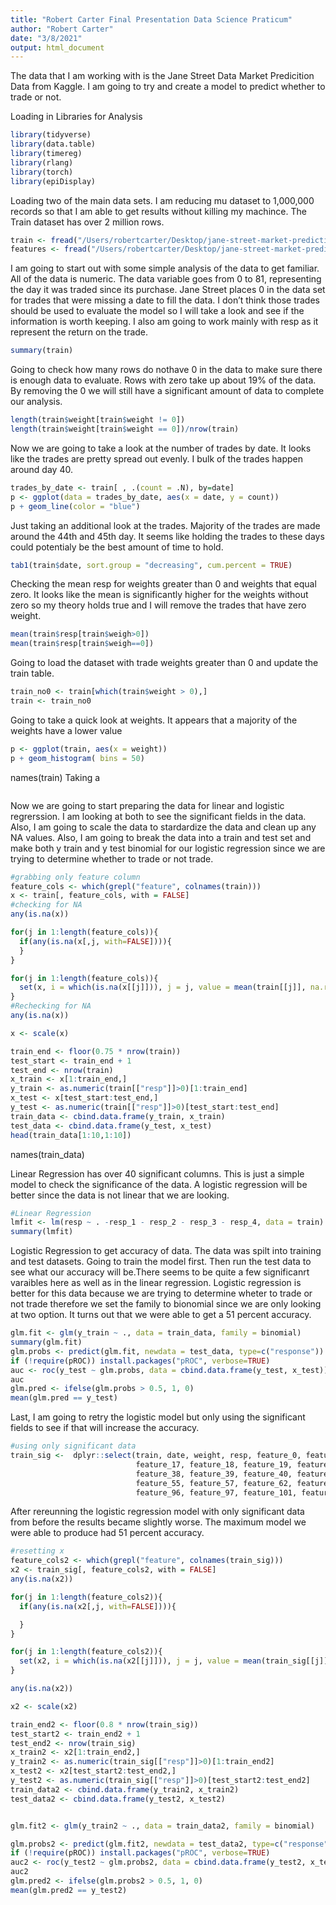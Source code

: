 ```yaml
---
title: "Robert Carter Final Presentation Data Science Praticum"
author: "Robert Carter"
date: "3/8/2021"
output: html_document
---
```


The data that I am working with is the Jane Street Data Market Predicition Data from Kaggle. I am going to try and create a model to predict whether to trade or not.

Loading in Libraries for Analysis
```r
library(tidyverse)
library(data.table)
library(timereg)
library(rlang)
library(torch)
library(epiDisplay)
```


Loading two of the main data sets. I am reducing mu dataset to 1,000,000 records so that I am able to get results without killing my machince. The Train dataset has over 2 million rows.
```r
train <- fread("/Users/robertcarter/Desktop/jane-street-market-prediction/train.csv", nrows = 1000000)
features <- fread("/Users/robertcarter/Desktop/jane-street-market-prediction/features.csv")
```


I am going to start out with some simple analysis of the data to get familiar. All of the data is numeric. The data variable goes from 0 to 81, representing the day it was traded since its purchase. Jane Street places 0 in the data set for trades that were missing a date to fill the data. I don't think those trades should be used to evaluate the model so I will take a look and see if the information is worth keeping. I also am going to work mainly with resp as it represent the return on the trade. 
```r
summary(train)
```

Going to check how many rows do nothave 0 in the data to make sure there is enough data to evaluate. Rows with zero take up about 19% of the data. By removing the 0 we will still have a significant amount of data to complete our analysis.
```r
length(train$weight[train$weight != 0])
length(train$weight[train$weight == 0])/nrow(train)
```

Now we are going to take a look at the number of trades by date. It looks like the trades are pretty spread out evenly. I bulk of the trades happen around day 40.
```r
trades_by_date <- train[ , .(count = .N), by=date]
p <- ggplot(data = trades_by_date, aes(x = date, y = count))
p + geom_line(color = "blue") 

```

Just taking an additional look at the trades. Majority of the trades are made around the 44th and 45th day. It seems like holding the trades to these days could potentialy be the best amount of time to hold.
```r
tab1(train$date, sort.group = "decreasing", cum.percent = TRUE)
```

Checking the mean resp for weights greater than 0 and weights that equal zero. It looks like the mean is significantly higher for the weights without zero so my theory holds true and I will remove the trades that have zero weight.
```r
mean(train$resp[train$weigh>0])
mean(train$resp[train$weigh==0])
```

Going to load the dataset with trade weights greater than 0 and update the train table.
```r
train_no0 <- train[which(train$weight > 0),]
train <- train_no0
```

Going to take a quick look at weights. It appears that a majority of the weights have a lower value
```r
p <- ggplot(train, aes(x = weight))
p + geom_histogram( bins = 50)
```
names(train)
Taking a 
```r

```

Now we are going to start preparing the data for linear and logistic regrerssion. I am looking at both to see the significant fields in the data. Also, I am going to scale the data to stardardize the data and clean up any NA values. Also, I am going to break the data into a train and test set and make both y train and y test binomial for our logistic regression since we are trying to determine whether to trade or not trade.
```r
#grabbing only feature column
feature_cols <- which(grepl("feature", colnames(train)))
x <- train[, feature_cols, with = FALSE]
#checking for NA
any(is.na(x))

for(j in 1:length(feature_cols)){
  if(any(is.na(x[,j, with=FALSE]))){
  }
}

for(j in 1:length(feature_cols)){
  set(x, i = which(is.na(x[[j]])), j = j, value = mean(train[[j]], na.rm=TRUE))
}
#Rechecking for NA
any(is.na(x))

x <- scale(x)

train_end <- floor(0.75 * nrow(train))
test_start <- train_end + 1
test_end <- nrow(train)
x_train <- x[1:train_end,]
y_train <- as.numeric(train[["resp"]]>0)[1:train_end]
x_test <- x[test_start:test_end,]
y_test <- as.numeric(train[["resp"]]>0)[test_start:test_end]
train_data <- cbind.data.frame(y_train, x_train)
test_data <- cbind.data.frame(y_test, x_test)
head(train_data[1:10,1:10])
```
names(train_data)

Linear Regression has over 40 significant columns. This is just a simple model to check the significance of the data. A logistic regression will be better since the data is not linear that we are looking.
```r
#Linear Regression
lmfit <- lm(resp ~ . -resp_1 - resp_2 - resp_3 - resp_4, data = train)
summary(lmfit)
```


Logistic Regression to get accuracy of data. The data was spilt into training and test datasets. Going to train the model first. Then run the test data to see what our accuracy will be.There seems to be quite a few significanrt varaibles here as well as in the linear regression. Logistic regression is better for this data because we are trying to determine wheter to trade or not trade therefore we set the family to bionomial since we are only looking at two option. It turns out that we were able to get a 51 percent accuracy.
```r
glm.fit <- glm(y_train ~ ., data = train_data, family = binomial)
summary(glm.fit)
glm.probs <- predict(glm.fit, newdata = test_data, type=c("response"))
if (!require(pROC)) install.packages("pROC", verbose=TRUE)
auc <- roc(y_test ~ glm.probs, data = cbind.data.frame(y_test, x_test))
auc 
glm.pred <- ifelse(glm.probs > 0.5, 1, 0)
mean(glm.pred == y_test) 

```


Last, I am going to retry the logistic model but only using the significant fields to see if that will increase the accuracy.
```r
#using only significant data
train_sig <-  dplyr::select(train, date, weight, resp, feature_0, feature_1, feature_2,feature_3, feature_4, feature_7, feature_8, feature_9, feature_10,
                            feature_17, feature_18, feature_19, feature_20,feature_27, feature_28,feature_29, feature_30, feature_31, feature_32, feature_37,
                            feature_38, feature_39, feature_40, feature_43, feature_44,feature_45, feature_46, feature_48, feature_49, feature_53, feature_54,
                            feature_55, feature_57, feature_62, feature_63, feature_64, feature_67,feature_68, feature_69,feature_71, feature_77, feature_86, feature_92,
                            feature_96, feature_97, feature_101, feature_107, feature_108, feature_109, feature_110, feature_116, feature_118, feature_119)
```


After rereunning the logistic regression model with only significant data from before the results became slightly worse. The maximum model we were able to produce had 51 percent accuracy.
```r
#resetting x
feature_cols2 <- which(grepl("feature", colnames(train_sig)))
x2 <- train_sig[, feature_cols2, with = FALSE]
any(is.na(x2))

for(j in 1:length(feature_cols2)){
  if(any(is.na(x2[,j, with=FALSE]))){

  }
}

for(j in 1:length(feature_cols2)){
  set(x2, i = which(is.na(x2[[j]])), j = j, value = mean(train_sig[[j]], na.rm=TRUE))
}

any(is.na(x2))

x2 <- scale(x2)

train_end2 <- floor(0.8 * nrow(train_sig))
test_start2 <- train_end2 + 1
test_end2 <- nrow(train_sig)
x_train2 <- x2[1:train_end2,]
y_train2 <- as.numeric(train_sig[["resp"]]>0)[1:train_end2]
x_test2 <- x2[test_start2:test_end2,]
y_test2 <- as.numeric(train_sig[["resp"]]>0)[test_start2:test_end2]
train_data2 <- cbind.data.frame(y_train2, x_train2)
test_data2 <- cbind.data.frame(y_test2, x_test2)


glm.fit2 <- glm(y_train2 ~ ., data = train_data2, family = binomial)

glm.probs2 <- predict(glm.fit2, newdata = test_data2, type=c("response"))
if (!require(pROC)) install.packages("pROC", verbose=TRUE)
auc2 <- roc(y_test2 ~ glm.probs2, data = cbind.data.frame(y_test2, x_test2))
auc2 
glm.pred2 <- ifelse(glm.probs2 > 0.5, 1, 0)
mean(glm.pred2 == y_test2)

```